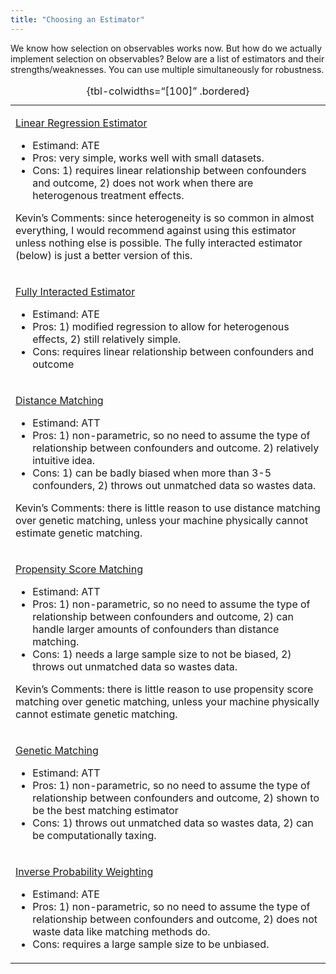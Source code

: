 ```yaml
---
title: "Choosing an Estimator"
---
```


We know how selection on observables works now. But how do we actually implement selection on observables? Below are a list of estimators and their strengths/weaknesses. You can use multiple simultaneously for robustness.

+-----------------------------------------------------------------------------------------------------------------------------------------------------------------------------------------------------------------------------------+
| [Linear Regression Estimator](regress.qmd)                                                                                                                                                                                        |
|                                                                                                                                                                                                                                   |
| -   Estimand: ATE                                                                                                                                                                                                                 |
| -   Pros: very simple, works well with small datasets.                                                                                                                                                                            |
| -   Cons: 1) requires linear relationship between confounders and outcome, 2) does not work when there are heterogenous treatment effects.                                                                                        |
|                                                                                                                                                                                                                                   |
| ::: small                                                                                                                                                                                                                         |
| Kevin's Comments: since heterogeneity is so common in almost everything, I would recommend against using this estimator unless nothing else is possible. The fully interacted estimator (below) is just a better version of this. |
| :::                                                                                                                                                                                                                               |
+-----------------------------------------------------------------------------------------------------------------------------------------------------------------------------------------------------------------------------------+
| [Fully Interacted Estimator](interact.qmd)                                                                                                                                                                                        |
|                                                                                                                                                                                                                                   |
| -   Estimand: ATE                                                                                                                                                                                                                 |
| -   Pros: 1) modified regression to allow for heterogenous effects, 2) still relatively simple.                                                                                                                                   |
| -   Cons: requires linear relationship between confounders and outcome                                                                                                                                                            |
+-----------------------------------------------------------------------------------------------------------------------------------------------------------------------------------------------------------------------------------+
| [Distance Matching](distance.qmd)                                                                                                                                                                                                 |
|                                                                                                                                                                                                                                   |
| -   Estimand: ATT                                                                                                                                                                                                                 |
| -   Pros: 1) non-parametric, so no need to assume the type of relationship between confounders and outcome. 2) relatively intuitive idea.                                                                                         |
| -   Cons: 1) can be badly biased when more than 3-5 confounders, 2) throws out unmatched data so wastes data.                                                                                                                     |
|                                                                                                                                                                                                                                   |
| ::: small                                                                                                                                                                                                                         |
| Kevin's Comments: there is little reason to use distance matching over genetic matching, unless your machine physically cannot estimate genetic matching.                                                                         |
| :::                                                                                                                                                                                                                               |
+-----------------------------------------------------------------------------------------------------------------------------------------------------------------------------------------------------------------------------------+
| [Propensity Score Matching](pscore.qmd)                                                                                                                                                                                           |
|                                                                                                                                                                                                                                   |
| -   Estimand: ATT                                                                                                                                                                                                                 |
| -   Pros: 1) non-parametric, so no need to assume the type of relationship between confounders and outcome, 2) can handle larger amounts of confounders than distance matching.                                                   |
| -   Cons: 1) needs a large sample size to not be biased, 2) throws out unmatched data so wastes data.                                                                                                                             |
|                                                                                                                                                                                                                                   |
| ::: small                                                                                                                                                                                                                         |
| Kevin's Comments: there is little reason to use propensity score matching over genetic matching, unless your machine physically cannot estimate genetic matching.                                                                 |
| :::                                                                                                                                                                                                                               |
+-----------------------------------------------------------------------------------------------------------------------------------------------------------------------------------------------------------------------------------+
| [Genetic Matching](genetic.qmd)                                                                                                                                                                                                   |
|                                                                                                                                                                                                                                   |
| -   Estimand: ATT                                                                                                                                                                                                                 |
| -   Pros: 1) non-parametric, so no need to assume the type of relationship between confounders and outcome, 2) shown to be the best matching estimator                                                                            |
| -   Cons: 1) throws out unmatched data so wastes data, 2) can be computationally taxing.                                                                                                                                          |
+-----------------------------------------------------------------------------------------------------------------------------------------------------------------------------------------------------------------------------------+
| [Inverse Probability Weighting](ipw.qmd)                                                                                                                                                                                          |
|                                                                                                                                                                                                                                   |
| -   Estimand: ATE                                                                                                                                                                                                                 |
| -   Pros: 1) non-parametric, so no need to assume the type of relationship between confounders and outcome, 2) does not waste data like matching methods do.                                                                      |
| -   Cons: requires a large sample size to be unbiased.                                                                                                                                                                            |
+-----------------------------------------------------------------------------------------------------------------------------------------------------------------------------------------------------------------------------------+

: {tbl-colwidths="\[100\]" .bordered}

<br />
